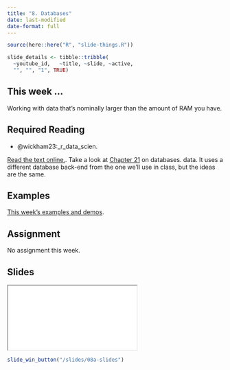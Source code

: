 ```yaml
---
title: "8. Databases"
date: last-modified
date-format: full
---
```


```r
source(here::here("R", "slide-things.R"))

slide_details <- tibble::tribble(
  ~youtube_id,   ~title, ~slide, ~active,
  "", "", "1", TRUE)

```

## This week ...

Working with data that's nominally larger than the amount of RAM you have.

## Required Reading

- @wickham23:_r_data_scien. 

[Read the text online.](https://r4ds.hadley.nz/). Take a look at [Chapter 21](https://r4ds.hadley.nz/databases) on databases. data. It uses a different database back-end from the one we'll use in class, but the ideas are the same.

## Examples

[This week's examples and demos](/example/08-example.qmd).

## Assignment

No assignment this week.

## Slides

<script type="application/javascript">

function resizeIFrameToFitContent( iFrame ) {

   iFrame.width  = document.getElementById("quarto-document-content").clientWidth;
   iFrame.height  = (document.getElementById("quarto-document-content").clientWidth * 0.5625)
}

window.addEventListener('DOMContentLoaded', function(e) {

    var iFrame = document.getElementById( 'quartoframe' );
    resizeIFrameToFitContent( iFrame );
    } );

</script>

<iframe class="slide-deck" id="quartoframe" src="../slides/08a-slides.html"></iframe>

```r
slide_win_button("/slides/08a-slides")
```
